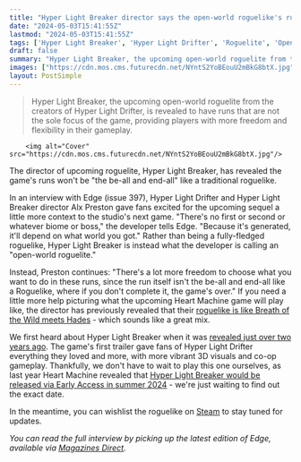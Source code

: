 ```yaml
---
title: "Hyper Light Breaker director says the open-world roguelike's runs aren't 'the be-all and end-all' so players will have 'a lot more freedom'"
date: "2024-05-03T15:41:55Z"
lastmod: "2024-05-03T15:41:55Z"
tags: ['Hyper Light Breaker', 'Hyper Light Drifter', 'Roguelite', 'Open-World Roguelite', 'Breath of the Wild', 'Hades', 'Early Access', 'Steam', 'Magazines Direct']
draft: false
summary: "Hyper Light Breaker, the upcoming open-world roguelite from the creators of Hyper Light Drifter, is revealed to have runs that are not the sole focus of the game, providing players with more freedom and flexibility in their gameplay."
images: ["https://cdn.mos.cms.futurecdn.net/NYntS2YoBEouU2mBkG8btX.jpg"]
layout: PostSimple
---
```

> Hyper Light Breaker, the upcoming open-world roguelite from the creators of Hyper Light Drifter, is revealed to have runs that are not the sole focus of the game, providing players with more freedom and flexibility in their gameplay.


        <img alt="Cover" src="https://cdn.mos.cms.futurecdn.net/NYntS2YoBEouU2mBkG8btX.jpg"/>
        
The director of upcoming roguelite, Hyper Light Breaker, has revealed the game's runs won't be "the be-all and end-all" like a traditional roguelike. 

In an interview with Edge (issue 397), Hyper Light Drifter and Hyper Light Breaker director Alx Preston gave fans excited for the upcoming sequel a little more context to the studio's next game. "There's no first or second or whatever biome or boss," the developer tells Edge. "Because it's generated, it'll depend on what world you got." Rather than being a fully-fledged roguelike, Hyper Light Breaker is instead what the developer is calling an "open-world roguelite." 

Instead, Preston continues: "There's a lot more freedom to choose what you want to do in these runs, since the run itself isn't the be-all and end-all like a Roguelike, where if you don't complete it, the game's over." If you need a little more help picturing what the upcoming Heart Machine game will play like, the director has previously revealed that their [<u>roguelike is like Breath of the Wild meets Hades</u>](https://www.gamesradar.com/hyper-light-breaker-devs-say-you-can-think-of-their-open-world-roguelike-as-breath-of-the-wild-meets-hades-and-i-certainly-want-to/) - which sounds like a great mix.

We first heard about Hyper Light Breaker when it was [<u>revealed just over two years ago</u>](https://www.gamesradar.com/hyper-light-drifter-non-sequel-revealed-with-stunning-3d-visuals-and-co-op/). The game's first trailer gave fans of Hyper Light Drifter everything they loved and more, with more vibrant 3D visuals and co-op gameplay. Thankfully, we don't have to wait to play this one ourselves, as last year Heart Machine revealed that [<u>Hyper Light Breaker would be released via Early Access in summer 2024</u>](https://www.gamesradar.com/my-most-anticipated-open-world-game-looks-better-with-each-new-trailer-hyper-light-breaker-shows-off-a-fiery-boss-ahead-of-the-roguelikes-summer-launch/) - we're just waiting to find out the exact date. 

In the meantime, you can wishlist the roguelike on [<u>Steam</u>](https://store.steampowered.com/app/1534840/Hyper_Light_Breaker/) to stay tuned for updates. 

*You can read the full interview by picking up the latest edition of Edge, available via *[<u><em>Magazines Direct</em></u>](https://www.awin1.com/awclick.php?awinmid=2961&awinaffid=103504&clickref=grd-us-1411763125088699651&p=https%3A%2F%2Fwww.magazinesdirect.com%2Faz-single-issues%2F6936949%2Fedge-magazine-single-issue.thtml)*.*
        